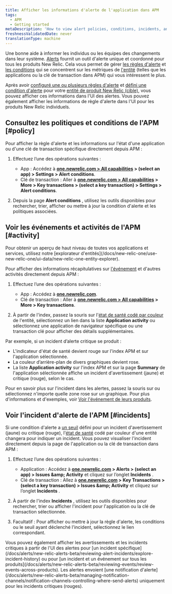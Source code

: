 ```yaml
---
title: Afficher les informations d'alerte de l'application dans APM
tags:
  - APM
  - Getting started
metaDescription: 'How to view alert policies, conditions, incidents, and other activity and events directly from APM.'
freshnessValidatedDate: never
translationType: machine
---
```


Une bonne <InlinePopover type="alerts" />aide à informer les individus ou les équipes des changements dans leur système. [Alerts](/docs/alerts/new-relic-alerts-beta/getting-started/new-relic-alerts) fournit un outil d&apos;alerte unique et coordonné pour tous les produits New Relic. Cela vous permet de gérer [les règles d&apos;alerte](/docs/alerts/new-relic-alerts-beta/getting-started/alerts-glossary#alert-policy) et [les conditions](/docs/alerts/new-relic-alerts-beta/getting-started/alerts-glossary#alert-condition) qui se concentrent sur les métriques de [l&apos;entité](/docs/alerts/new-relic-alerts-beta/getting-started/alerts-glossary#alert-entity) (telles que les applications ou la clé de transaction dans APM) qui vous intéressent le plus.

Après avoir [configuré une ou plusieurs règles d&apos;alerte](/docs/alerts/organize-alerts/create-edit-or-find-alert-policy/) et [défini une condition d&apos;alerte](/docs/alerts/new-relic-alerts-beta/configuring-alert-policies/define-alert-conditions) pour votre [entité de produit New Relic (cible)](/docs/alerts/new-relic-alerts-beta/configuring-alert-policies/select-product-targets-alert-condition), vous pouvez afficher ces informations dans l&apos;UI des alertes. Vous pouvez également afficher les informations de règle d&apos;alerte dans l&apos;UI pour les produits New Relic individuels.

## Consultez les politiques et conditions de l&apos;APM [#policy]

Pour afficher la règle d&apos;alerte et les informations sur l&apos;état d&apos;une application ou d&apos;une clé de transaction spécifique directement depuis APM :

1. Effectuez l’une des opérations suivantes :

   * App : Accédez à <DNT>**[one.newrelic.com &gt; All capabilities](https://one.newrelic.com/all-capabilities) &gt; (select an app) &gt; Settings &gt; Alert conditions**</DNT>.
   * Clé de transaction : Aller à <DNT>**[one.newrelic.com &gt; All capabilities](https://one.newrelic.com/all-capabilities) &gt; More &gt; Key transactions &gt; (select a key transaction) &gt; Settings &gt; Alert conditions**</DNT>.

2. Depuis la page <DNT>**Alert conditions**</DNT> , utilisez les outils disponibles pour rechercher, trier, afficher ou mettre à jour la condition d&apos;alerte et les politiques associées.

## Voir les événements et activités de l&apos;APM [#activity]

<Callout variant="tip">
  Pour obtenir un aperçu de haut niveau de toutes vos applications et services, utilisez notre [explorateur d&apos;entités](/docs/new-relic-one/use-new-relic-one/ui-data/new-relic-one-entity-explorer).
</Callout>

Pour afficher des informations récapitulatives sur [l&apos;événement](/docs/alerts/new-relic-alerts-beta/getting-started/alerts-glossary#event) et d&apos;autres activités directement depuis APM :

1. Effectuez l’une des opérations suivantes :

   * App : Accédez à <DNT>**[one.newrelic.com](https://one.newrelic.com/all-capabilities)**</DNT>.
   * Clé de transaction : Aller à <DNT>**[one.newrelic.com &gt; All capabilities](https://one.newrelic.com/all-capabilities) &gt; More &gt; Key transactions**</DNT>.

2. À partir de l&apos;index, passez la souris sur l&apos;[état de santé codé par couleur](/docs/alerts/new-relic-alerts-beta/getting-started/alerts-glossary#health-status) de l&apos;entité, sélectionnez un lien dans la liste <DNT>**Application activity**</DNT> ou sélectionnez une application de navigateur spécifique ou une transaction clé pour afficher des détails supplémentaires.

Par exemple, si un incident d’alerte critique se produit :

* L&apos;indicateur d&apos;état de santé devient rouge sur l&apos;index APM et sur l&apos;application sélectionnée.
* La couleur d’arrière-plan de divers graphiques devient rose.
* La liste <DNT>**Application activity**</DNT> sur l&apos;index APM et sur la page <DNT>**Summary**</DNT> de l&apos;application sélectionnée affiche un incident d&apos;avertissement (jaune) et critique (rouge), selon le cas.

Pour en savoir plus sur l&apos;incident dans les alertes, passez la souris sur ou sélectionnez n&apos;importe quelle zone rose sur un graphique. Pour plus d&apos;informations et d&apos;exemples, voir [Voir l&apos;événement de leurs produits](/docs/alerts/new-relic-alerts-beta/reviewing-events/view-events-their-products).

## Voir l&apos;incident d&apos;alerte de l&apos;APM [#incidents]

Si une condition d&apos;alerte a [un seuil](/docs/alerts/new-relic-alerts-beta/getting-started/alerts-glossary#alert-threshold) défini pour un incident d&apos;avertissement (jaune) ou critique (rouge), l&apos;[état de santé](/docs/alerts/new-relic-alerts-beta/getting-started/alerts-glossary#health-status) codé par couleur d&apos;une entité changera pour indiquer un incident. Vous pouvez visualiser l&apos;incident directement depuis la page de l&apos;application ou la clé de transaction dans APM :

1. Effectuez l’une des opérations suivantes :

   * Application : Accédez à <DNT>**[one.newrelic.com](https://one.newrelic.com/all-capabilities) &gt; Alerts &gt; (select an app) &gt; Issues &amp;amp; Activity**</DNT> et cliquez sur l’onglet <DNT>**Incidents**</DNT> .
   * Clé de transaction : Allez à <DNT>**[one.newrelic.com](https://one.newrelic.com/all-capabilities) &gt; Key Transactions &gt; (select a key transaction) &gt; Issues &amp;amp; Activity**</DNT> et cliquez sur l’onglet <DNT>**Incidents**</DNT> .

2. À partir de l&apos;index <DNT>**Incidents**</DNT> , utilisez les outils disponibles pour rechercher, trier ou afficher l&apos;incident pour l&apos;application ou la clé de transaction sélectionnée.

3. Facultatif : Pour afficher ou mettre à jour la règle d&apos;alerte, les conditions ou le seuil ayant déclenché l&apos;incident, sélectionnez le lien correspondant.

<Callout variant="tip">
  Vous pouvez également afficher les avertissements et les incidents critiques à partir de l&apos;UI des alertes pour [un incident spécifique](/docs/alerts/new-relic-alerts-beta/reviewing-alert-incidents/explore-incident-history) ou pour [un incident et un événement sur tous les produits](/docs/alerts/new-relic-alerts-beta/reviewing-events/review-events-across-products). Les alertes envoient [une notification d&apos;alerte](/docs/alerts/new-relic-alerts-beta/managing-notification-channels/notification-channels-controlling-where-send-alerts) uniquement pour les incidents critiques (rouges).
</Callout>